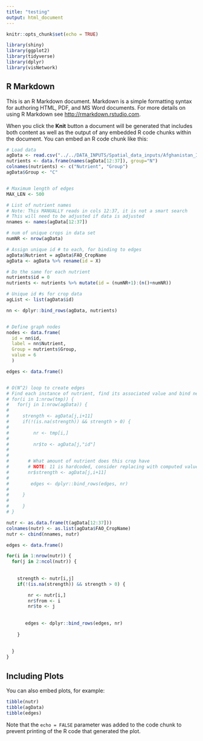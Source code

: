 ```yaml
---
title: "testing"
output: html_document
---
```


```r
knitr::opts_chunk$set(echo = TRUE)

library(shiny)
library(ggplot2)
library(tidyverse)
library(dplyr)
library(visNetwork)
```


## R Markdown

This is an R Markdown document. Markdown is a simple formatting syntax for authoring HTML, PDF, and MS Word documents. For more details on using R Markdown see <http://rmarkdown.rstudio.com>.

When you click the **Knit** button a document will be generated that includes both content as well as the output of any embedded R code chunks within the document. You can embed an R code chunk like this:

```r


# Load data
agData <- read.csv("../../DATA_INPUTS/Spatial_data_inputs/Afghanistan_ImportsGlobalConstrained_2019.csv")
nutrients <- data.frame(names(agData[12:37]), group="N")
colnames(nutrients) <- c("Nutrient", "Group")
agData$Group <- "C"


# Maximum length of edges
MAX_LEN <- 500

# List of nutrient names
# Note: This MANUALLY reads in cols 12:37, it is not a smart search
# This will need to be adjusted if data is adjusted
nnames <- names(agData[12:37])

# num of unique crops in data set
numNR <- nrow(agData)

# Assign unique id # to each, for binding to edges
agData$Nutrient = agData$FAO_CropName
agData <- agData %>% rename(id = X)

# Do the same for each nutrient
nutrients$id = 0
nutrients <- nutrients %>% mutate(id = (numNR+1):(n()+numNR))

# Unique id #s for crop data
agList <- list(agData$id)

nn <- dplyr::bind_rows(agData, nutrients)


# Define graph nodes
nodes <- data.frame(
  id = nn$id,
  label = nn$Nutrient,
  Group = nutrients$Group,
  value = 6
  )

edges <- data.frame()


# O(N^2) loop to create edges
# Find each instance of nutrient, find its associated value and bind new row to edges
# for(i in 1:nrow(tmp)) {
#   for(j in 1:nrow(agData)) {
#     
#     strength <- agData[j,i+11]
#     if(!(is.na(strength)) && strength > 0) {
# 
#         nr <- tmp[i,]
#       
#         nr$to <- agData[j,"id"]
#       
#       
#       # What amount of nutrient does this crop have
#       # NOTE: 11 is hardcoded, consider replacing with computed value
#       nr$strength <- agData[j,i+11]  
#       
#        edges <- dplyr::bind_rows(edges, nr)
#       
#     }
#   
#     }
# }

nutr <- as.data.frame(t(agData[12:37]))
colnames(nutr) <- as.list(agData$FAO_CropName)
nutr <- cbind(nnames, nutr)

edges <- data.frame()

for(i in 1:nrow(nutr)) {
  for(j in 2:ncol(nutr)) {
    
    
    strength <- nutr[i,j]
    if(!(is.na(strength)) && strength > 0) {

        nr <- nutr[i,]
        nr$from <- i
        nr$to <- j
      
      
       edges <- dplyr::bind_rows(edges, nr)
      
    }
    
    
  }
}

```

## Including Plots

You can also embed plots, for example:

```r
tibble(nutr)
tibble(agData)
tibble(edges)

```

Note that the `echo = FALSE` parameter was added to the code chunk to prevent printing of the R code that generated the plot.
